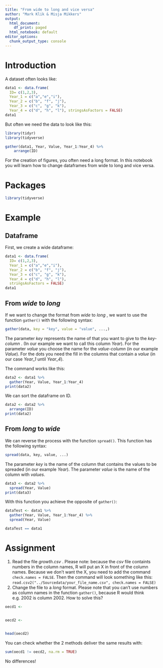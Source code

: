 ---
title: "From wide to long and vice versa"
author: "Mark Klik & Misja Mikkers"
output:
  html_document:
    df_print: paged
  html_notebook: default
editor_options:
  chunk_output_type: console
---


# Introduction

A dataset often looks like:

```{r, echo=FALSE}
data1 <- data.frame(
  ID= c(1,2,3),
  Year_1 = c("a","e","i"),
  Year_2 = c("b", "f", "j"),
  Year_3 = c("c", "g", "k"),
  Year_4 = c("d", "h", "l"), stringsAsFactors = FALSE)
data1
```

But often we need the data to look like this:

```{r, echo=FALSE, warning=FALSE, message=FALSE}
library(tidyr)
library(tidyverse)

gather(data1, Year, Value, Year_1:Year_4) %>%
    arrange(ID)
```

For the creation of figures, you often need a long format. In this notebook you will learn how to change dataframes from wide to long and vice versa.


# Packages

```{r, results='hide', message=FALSE}
library(tidyverse)
```


# Example

## Dataframe

First, we create a wide dataframe:

```{r, results='hide'}
data1 <- data.frame(
  ID= c(1,2,3),
  Year_1 = c("a","e","i"),
  Year_2 = c("b", "f", "j"),
  Year_3 = c("c", "g", "k"),
  Year_4 = c("d", "h", "l"),
  stringsAsFactors = FALSE)
data1

```



## From _wide_ to _long_

If we want to change the format from _wide_ to _long_ , we want to use the function `gather()` with the following syntax:

```{r, eval=FALSE}
gather(data, key = "key", value = "value", ...,)
```

The parameter _key_ represents the name of that you want to give to the _key-column_ . (In our example we want to call this column  _Year_). For the parameter _value_ you choose the name for the _value-column_ (in our example _Value_). For the dots you need the fill in the columns that contain a  _value_  (in our case _Year_1_ until _Year_4_).

The command works like this:

```{r}
data2 <- data1 %>%
  gather(Year, Value, Year_1:Year_4)
print(data2)
```

We can sort the dataframe on ID.

```{r}
data2 <- data2 %>%
  arrange(ID)
print(data2)
```


## From _long_ to _wide_

We can reverse the process with the function `spread()`. This function has the following syntax:

```{r, eval=FALSE}
spread(data, key, value, ...)
```

The parameter _key_ is the name of the column that contains the values to be spreaded (in our example _Year_). The parameter _value_ is the name of the column with _values_.

```{r}
data3 <- data2 %>%
  spread(Year, Value)
print(data3)
```

With this function you achieve the opposite of `gather()`:

```{r}
dataTest <- data1 %>%
  gather(Year, Value, Year_1:Year_4) %>%
  spread(Year, Value)

dataTest == data1
```

# Assignment

1. Read the file _growth.csv_ . Please note: because the _csv_ file containts numbers in the column names, R will put an X in front of the column names. Because we don't want the X, you need to add the command `check.names = FALSE`. Then the command will look something like this: `read.csv2("../Sourcedata/your_file_name.csv", check.names = FALSE)`
2.  Change the file to a _long_ format. Please note that you can't use numbers as column names in the function `gather()`, because R would think e.g. 2002 is column 2002. How to solve this?

```{r}
oecd1 <-
  

oecd2 <-
  
  
head(oecd2)
```

You can check whether the 2 methods deliver the same results with:

```{r}
sum(oecd1 != oecd2, na.rm = TRUE)
```

No differences!

